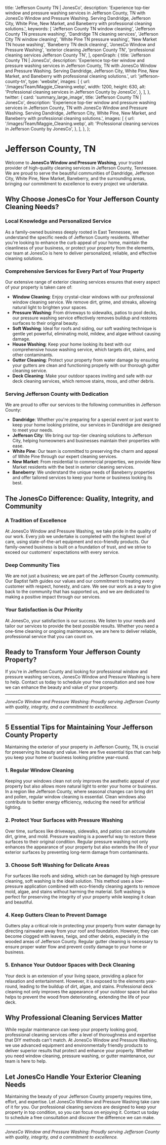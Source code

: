
  title: 'Jefferson County TN | JonesCo',
  description:
    'Experience top-tier window and pressure washing services in Jefferson County, TN with JonesCo Window and Pressure Washing. Serving Dandridge, Jefferson City, White Pine, New Market, and Baneberry with professional cleaning solutions.',
  keywords: [
    'Jefferson County TN window cleaning',
    'Jefferson County TN pressure washing',
    'Dandridge TN cleaning services',
    'Jefferson City TN window cleaning',
    'White Pine TN pressure washing',
    'New Market TN house washing',
    'Baneberry TN deck cleaning',
    'JonesCo Window and Pressure Washing',
    'exterior cleaning Jefferson County TN',
    'professional cleaning services Jefferson County TN',
  ],
  openGraph: {
    title: 'Jefferson County TN | JonesCo',
    description:
      'Experience top-tier window and pressure washing services in Jefferson County, TN with JonesCo Window and Pressure Washing. Serving Dandridge, Jefferson City, White Pine, New Market, and Baneberry with professional cleaning solutions.',
    url: 'jefferson-county-tn',
    type: 'website',
    images: [
      {
        url: '/images/Team/Maggie_Cleaning.webp',
        width: 1200,
        height: 630,
        alt: 'Professional cleaning services in Jefferson County by JonesCo',
      },
    ],
  },
  twitter: {
    card: 'summary_large_image',
    title: 'Jefferson County TN | JonesCo',
    description:
      'Experience top-tier window and pressure washing services in Jefferson County, TN with JonesCo Window and Pressure Washing. Serving Dandridge, Jefferson City, White Pine, New Market, and Baneberry with professional cleaning solutions.',
    images: [
      {
        url: '/images/Team/Maggie_Cleaning.webp',
        alt: 'Professional cleaning services in Jefferson County by JonesCo',
      },
    ],
  },
};

# Jefferson County, TN

Welcome to **JonesCo Window and Pressure Washing**, your trusted provider of high-quality cleaning services in Jefferson County, Tennessee. We are proud to serve the beautiful communities of Dandridge, Jefferson City, White Pine, New Market, Baneberry, and the surrounding areas, bringing our commitment to excellence to every project we undertake.

## Why Choose JonesCo for Your Jefferson County Cleaning Needs?

### Local Knowledge and Personalized Service
As a family-owned business deeply rooted in East Tennessee, we understand the specific needs of Jefferson County residents. Whether you're looking to enhance the curb appeal of your home, maintain the cleanliness of your business, or protect your property from the elements, our team at JonesCo is here to deliver personalized, reliable, and effective cleaning solutions.

### Comprehensive Services for Every Part of Your Property
Our extensive range of exterior cleaning services ensures that every aspect of your property is taken care of:

- **Window Cleaning**: Enjoy crystal-clear windows with our professional window cleaning service. We remove dirt, grime, and streaks, allowing natural light to brighten your spaces.
- **Pressure Washing**: From driveways to sidewalks, patios to pool decks, our pressure washing service effectively removes buildup and restores surfaces to their original beauty.
- **Soft Washing**: Ideal for roofs and siding, our soft washing technique is gentle yet powerful, eliminating mold, mildew, and algae without causing damage.
- **House Washing**: Keep your home looking its best with our comprehensive house washing service, which targets dirt, stains, and other contaminants.
- **Gutter Cleaning**: Protect your property from water damage by ensuring your gutters are clean and functioning properly with our thorough gutter cleaning service.
- **Deck Cleaning**: Make your outdoor spaces inviting and safe with our deck cleaning services, which remove stains, moss, and other debris.

### Serving Jefferson County with Dedication

We are proud to offer our services to the following communities in Jefferson County:

- **Dandridge**: Whether you're preparing for a special event or just want to keep your home looking pristine, our services in Dandridge are designed to meet your needs.
- **Jefferson City**: We bring our top-tier cleaning solutions to Jefferson City, helping homeowners and businesses maintain their properties with ease.
- **White Pine**: Our team is committed to preserving the charm and appeal of White Pine through our expert cleaning services.
- **New Market**: From residential to commercial properties, we provide New Market residents with the best in exterior cleaning services.
- **Baneberry**: We understand the unique needs of Baneberry properties and offer tailored services to keep your home or business looking its best.

## The JonesCo Difference: Quality, Integrity, and Community

### A Tradition of Excellence
At JonesCo Window and Pressure Washing, we take pride in the quality of our work. Every job we undertake is completed with the highest level of care, using state-of-the-art equipment and eco-friendly products. Our family-owned business is built on a foundation of trust, and we strive to exceed our customers' expectations with every service.

### Deep Community Ties
We are not just a business; we are part of the Jefferson County community. Our Baptist faith guides our values and our commitment to treating every customer with respect, honesty, and care. We see our work as a way to give back to the community that has supported us, and we are dedicated to making a positive impact through our services.

### Your Satisfaction is Our Priority
At JonesCo, your satisfaction is our success. We listen to your needs and tailor our services to provide the best possible results. Whether you need a one-time cleaning or ongoing maintenance, we are here to deliver reliable, professional service that you can count on.

## Ready to Transform Your Jefferson County Property?

If you're in Jefferson County and looking for professional window and pressure washing services, JonesCo Window and Pressure Washing is here to help. Contact us today to schedule your free consultation and see how we can enhance the beauty and value of your property.

---

*JonesCo Window and Pressure Washing: Proudly serving Jefferson County with quality, integrity, and a commitment to excellence.*

---

## 5 Essential Tips for Maintaining Your Jefferson County Property

Maintaining the exterior of your property in Jefferson County, TN, is crucial for preserving its beauty and value. Here are five essential tips that can help you keep your home or business looking pristine year-round.

### 1. **Regular Window Cleaning**
Keeping your windows clean not only improves the aesthetic appeal of your property but also allows more natural light to enter your home or business. In a region like Jefferson County, where seasonal changes can bring dirt and pollen, regular window cleaning is essential. Clean windows also contribute to better energy efficiency, reducing the need for artificial lighting.

### 2. **Protect Your Surfaces with Pressure Washing**
Over time, surfaces like driveways, sidewalks, and patios can accumulate dirt, grime, and mold. Pressure washing is a powerful way to restore these surfaces to their original condition. Regular pressure washing not only enhances the appearance of your property but also extends the life of your exterior surfaces by preventing long-term damage from contaminants.

### 3. **Choose Soft Washing for Delicate Areas**
For surfaces like roofs and siding, which can be damaged by high-pressure cleaning, soft washing is the ideal solution. This method uses a low-pressure application combined with eco-friendly cleaning agents to remove mold, algae, and stains without harming the material. Soft washing is perfect for preserving the integrity of your property while keeping it clean and beautiful.

### 4. **Keep Gutters Clean to Prevent Damage**
Gutters play a critical role in protecting your property from water damage by directing rainwater away from your roof and foundation. However, they can become clogged with leaves, twigs, and other debris, especially in the wooded areas of Jefferson County. Regular gutter cleaning is necessary to ensure proper water flow and prevent costly damage to your home or business.

### 5. **Enhance Your Outdoor Spaces with Deck Cleaning**
Your deck is an extension of your living space, providing a place for relaxation and entertainment. However, it is exposed to the elements year-round, leading to the buildup of dirt, algae, and stains. Professional deck cleaning not only improves the appearance of your outdoor space but also helps to prevent the wood from deteriorating, extending the life of your deck.

## Why Professional Cleaning Services Matter

While regular maintenance can keep your property looking good, professional cleaning services offer a level of thoroughness and expertise that DIY methods can't match. At JonesCo Window and Pressure Washing, we use advanced equipment and environmentally friendly products to deliver superior results that protect and enhance your property. Whether you need window cleaning, pressure washing, or gutter maintenance, our team is here to help.

## Let JonesCo Handle Your Exterior Cleaning Needs

Maintaining the beauty of your Jefferson County property requires time, effort, and expertise. Let JonesCo Window and Pressure Washing take care of it for you. Our professional cleaning services are designed to keep your property in top condition, so you can focus on enjoying it. Contact us today to schedule a free consultation and discover the difference we can make.

---

*JonesCo Window and Pressure Washing: Proudly serving Jefferson County with quality, integrity, and a commitment to excellence.*
